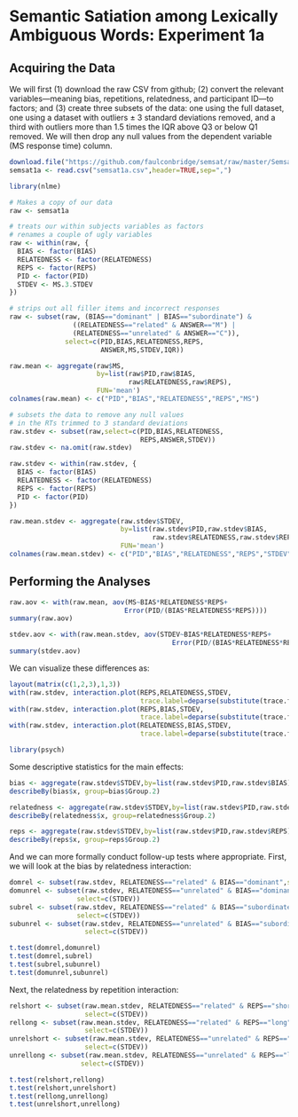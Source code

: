 Semantic Satiation among Lexically Ambiguous Words: Experiment 1a
=================================================================

Acquiring the Data
------------------

We will first (1) download the raw CSV from github; (2) convert the relevant variables---meaning bias, repetitions, relatedness, and participant ID---to factors; and (3) create three subsets of the data: one using the full dataset, one using a dataset with outliers $\pm$ 3 standard deviations removed, and a third with outliers more than 1.5 times the IQR above Q3 or below Q1 removed. We will then drop any null values from the dependent variable (MS response time) column.

```r
download.file("https://github.com/faulconbridge/semsat/raw/master/Semsat1a/semsat1a.csv", "semsat1a.csv", "wget", extra="--no-check-certificate")
semsat1a <- read.csv("semsat1a.csv",header=TRUE,sep=",")

library(nlme)

# Makes a copy of our data
raw <- semsat1a

# treats our within subjects variables as factors
# renames a couple of ugly variables
raw <- within(raw, {
  BIAS <- factor(BIAS)
  RELATEDNESS <- factor(RELATEDNESS)
  REPS <- factor(REPS)
  PID <- factor(PID)
  STDEV <- MS.3.STDEV
})

# strips out all filler items and incorrect responses
raw <- subset(raw, (BIAS=="dominant" | BIAS=="subordinate") & 
                ((RELATEDNESS=="related" & ANSWER=="M") |
                (RELATEDNESS=="unrelated" & ANSWER=="C")),
              select=c(PID,BIAS,RELATEDNESS,REPS,
                       ANSWER,MS,STDEV,IQR))

raw.mean <- aggregate(raw$MS,
                      by=list(raw$PID,raw$BIAS,
                              raw$RELATEDNESS,raw$REPS),
                      FUN='mean')
colnames(raw.mean) <- c("PID","BIAS","RELATEDNESS","REPS","MS")

# subsets the data to remove any null values
# in the RTs trimmed to 3 standard deviations
raw.stdev <- subset(raw,select=c(PID,BIAS,RELATEDNESS,
                                 REPS,ANSWER,STDEV))
raw.stdev <- na.omit(raw.stdev)

raw.stdev <- within(raw.stdev, {
  BIAS <- factor(BIAS)
  RELATEDNESS <- factor(RELATEDNESS)
  REPS <- factor(REPS)
  PID <- factor(PID)
})

raw.mean.stdev <- aggregate(raw.stdev$STDEV,
                            by=list(raw.stdev$PID,raw.stdev$BIAS,
                                    raw.stdev$RELATEDNESS,raw.stdev$REPS),
                            FUN='mean')
colnames(raw.mean.stdev) <- c("PID","BIAS","RELATEDNESS","REPS","STDEV")
```

Performing the Analyses
-----------------------

```r
raw.aov <- with(raw.mean, aov(MS~BIAS*RELATEDNESS*REPS+
                             Error(PID/(BIAS*RELATEDNESS*REPS))))
summary(raw.aov)

stdev.aov <- with(raw.mean.stdev, aov(STDEV~BIAS*RELATEDNESS*REPS+
                                         Error(PID/(BIAS*RELATEDNESS*REPS))))
summary(stdev.aov)
```

We can visualize these differences as:
```r
layout(matrix(c(1,2,3),1,3))
with(raw.stdev, interaction.plot(REPS,RELATEDNESS,STDEV,
                                 trace.label=deparse(substitute(trace.factor))))
with(raw.stdev, interaction.plot(REPS,BIAS,STDEV,
                                 trace.label=deparse(substitute(trace.factor))))
with(raw.stdev, interaction.plot(RELATEDNESS,BIAS,STDEV,
                                 trace.label=deparse(substitute(trace.factor))))
```

```r
library(psych)
```
Some descriptive statistics for the main effects:
```r
bias <- aggregate(raw.stdev$STDEV,by=list(raw.stdev$PID,raw.stdev$BIAS),mean)
describeBy(bias$x, group=bias$Group.2)

relatedness <- aggregate(raw.stdev$STDEV,by=list(raw.stdev$PID,raw.stdev$RELATEDNESS),mean)
describeBy(relatedness$x, group=relatedness$Group.2)

reps <- aggregate(raw.stdev$STDEV,by=list(raw.stdev$PID,raw.stdev$REPS),mean)
describeBy(reps$x, group=reps$Group.2)
```

And we can more formally conduct follow-up tests where appropriate. First, we will look at the bias by relatedness interaction:
```r
domrel <- subset(raw.stdev, RELATEDNESS=="related" & BIAS=="dominant",select=c(STDEV))
domunrel <- subset(raw.stdev, RELATEDNESS=="unrelated" & BIAS=="dominant",
                 select=c(STDEV))
subrel <- subset(raw.stdev, RELATEDNESS=="related" & BIAS=="subordinate",
                 select=c(STDEV))
subunrel <- subset(raw.stdev, RELATEDNESS=="unrelated" & BIAS=="subordinate",
                   select=c(STDEV))

t.test(domrel,domunrel)
t.test(domrel,subrel)
t.test(subrel,subunrel)
t.test(domunrel,subunrel)
```

Next, the relatedness by repetition interaction:
```r
relshort <- subset(raw.mean.stdev, RELATEDNESS=="related" & REPS=="short",
                   select=c(STDEV))
rellong <- subset(raw.mean.stdev, RELATEDNESS=="related" & REPS=="long",
                   select=c(STDEV))
unrelshort <- subset(raw.mean.stdev, RELATEDNESS=="unrelated" & REPS=="short",
                   select=c(STDEV))
unrellong <- subset(raw.mean.stdev, RELATEDNESS=="unrelated" & REPS=="long",
                  select=c(STDEV))

t.test(relshort,rellong)
t.test(relshort,unrelshort)
t.test(rellong,unrellong)
t.test(unrelshort,unrellong)
```